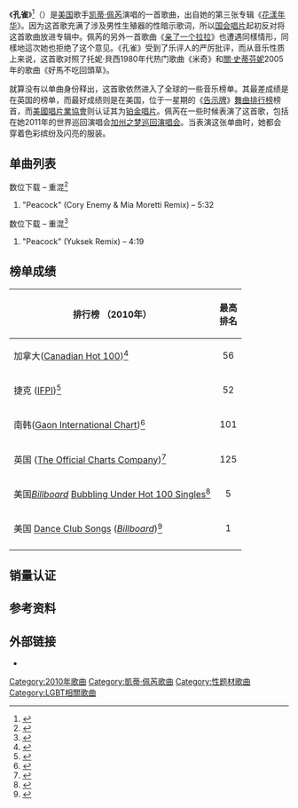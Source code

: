 {{noteTA
|G1=Music
|G2=Show
|G3=Katy Perry
}}
{{Infobox song
 | Name           = 孔雀<br>Peacock
 | Artist         = [[凯蒂·佩芮|凯蒂·佩芮]]
 | Album          = 《[[花漾年华|花漾年华]]》
 | Cover          = 
 | Type           = 
 | Caption        = Official remixes cover of the song.
 | Border         = yes
 | Format         = [[数位音乐下载|数位下载]]
 | Recorded       = 2010年<br>Roc the Mic Studios ([[纽约州|纽约州]][[纽约|纽约]])
 | Genre          = [[舞蹈流行音乐|舞蹈流行]]
 | Length         = 3:51
 | Label          = [[国会唱片|国会]]
 | Writer         = *凯蒂·佩芮
*[[Stargate_(制作团队)|Mikkel S. Eriksen]] 
*[[Stargate_(制作团队)|Tor Erik Hermansen]]
*[[伊斯特·迪恩|伊斯特·迪恩]]
 | Producer       = [[Stargate_(制作团队)|Stargate]]，伊斯特·迪恩
 |Misc = 
}}

《'''孔雀'''》<ref>{{cite web |url=https://www.5music.com.tw/CDList-C.asp?cdno=431455679043 |title=凱蒂·佩芮 花漾年華 |work=五大唱片 |accessdate=2016-10-24 |date=2010-08-31 |archive-date=2016-10-24 |archive-url=https://web.archive.org/web/20161024092539/https://www.5music.com.tw/CDList-C.asp?cdno=431455679043 |dead-url=no }}</ref>（{{lang-en|'''Peacock'''}}）是[[美国|美国]]歌手[[凯蒂·佩芮|凯蒂·佩芮]]演唱的一首歌曲，出自她的第三张专辑《[[花漾年华|花漾年华]]》。因为这首歌充满了涉及男性生殖器的性暗示歌词，所以[[国会唱片|国会唱片]]起初反对将这首歌曲放进专辑中。佩芮的另外一首歌曲《[[亲了一个拉拉|亲了一个拉拉]]》也遭遇同樣情形，同樣地這次她也拒绝了这个意见。《孔雀》受到了乐评人的严厉批评，而从音乐性质上来说，这首歌对照了托妮·貝西1980年代热门歌曲《米奇》和[[關·史蒂芬妮|關·史蒂芬妮]]2005年的歌曲《好馬不吃回頭草》。

就算没有以单曲身份释出，这首歌依然进入了全球的一些音乐榜单。其最差成绩是在英国的榜单，而最好成绩则是在美国，位于一星期的《[[告示牌_(雜誌)|告示牌]]》[[告示牌舞曲排行榜|舞曲排行榜]]榜首，而[[美國唱片業協會|美國唱片業協會]]则认证其为[[RIAA認證|铂金唱片]]。佩芮在一些时候表演了这首歌，包括在她2011年的世界巡回演唱会[[加州之梦巡回演唱会|加州之梦巡回演唱会]]。当表演这张单曲时，她都会穿着色彩缤纷及闪亮的服装。

==单曲列表==
;数位下载 – 重混<ref name="iTunes">{{cite web |url=https://itunes.apple.com/us/album/peacock-cory-enemy-mia-moretti/id512408030 |title=Peacock (Cory Enemy & Mia Moretti Remix) – Single by Katy Perry |publisher=[[iTunes_Store|iTunes Store]] |accessdate=2013-09-23 |archiveurl=https://archive.is/20130817063838/https://itunes.apple.com/ca/album/peacock-cory-enemy-mia-moretti/id512408030 |archivedate=2013-08-17 |deadurl=yes }}</ref>
# "Peacock" (Cory Enemy & Mia Moretti Remix) – 5:32

;数位下载 – 重混<ref name="Amazon">{{cite web|url=http://www.amazon.com/Peacock-Yuksek-Remix/dp/B007EMAL1U|title=Peacock (Yuksek Remix) by Katy Perry|publisher=[[亞馬遜公司|Amazon.com]]|accessdate=2013-09-23|archive-date=2016-11-06|archive-url=https://web.archive.org/web/20161106061203/https://www.amazon.com/Peacock-Yuksek-Remix/dp/B007EMAL1U|dead-url=no}}</ref>
# "Peacock" (Yuksek Remix) – 4:19

==榜单成绩==
{|class="wikitable sortable"
|-
!排行榜 （2010年）
!最高<br>排名
|-
|加拿大([[加拿大百强单曲榜|Canadian Hot 100]])<ref name="chot100">{{cite web |url=http://www.billboard.com/charts/2010-09-11/canadian-hot-100?order=gainer |title=Week of September 11, 2010 |work=Billboard |accessdate=2011-09-05}}</ref>
| style="text-align:center;"|56
|-
|捷克 ([[國際唱片業協會|IFPI]])<ref name="ifpi">{{cite web |url=http://www.ifpicr.cz/hitparada/index.php?a=titul&hitparada=2&titul=148530&sec=bf76bd5af9de37e5878506f749c6070a |title=Radio Top 100 Oficiální |language=cs |publisher=[[國際唱片業協會|International Federation of the Phonographic Industry]] |accessdate=2011-08-22 |archive-date=2012-05-03 |archive-url=https://web.archive.org/web/20120503112932/http://www.ifpicr.cz/hitparada/index.php?a=titul&hitparada=2&titul=148530&sec=bf76bd5af9de37e5878506f749c6070a |dead-url=no }}</ref>
| style="text-align:center;"|52
|-
| 南韩([[Gaon音乐榜|Gaon International Chart]])<ref name="gaon">{{cite web|author=ds|url=http://gaonchart.co.kr/main/section/search/chart_list.gaon|title=Gaon Charts > South Korea International Chart|publisher=Gaon Music Chart|date=|accessdate=2010-05-13|deadurl=yes|archiveurl=https://web.archive.org/web/20120504040406/http://www.gaonchart.co.kr/main/section/search/chart_list.gaon|archivedate=2012-05-04}}</ref>
| style="text-align:center;"|101
|-
|英国 ([[英國單曲排行榜|The Official Charts Company]])<ref name="ukcharts">{{cite web |url=http://www.zobbel.de/cluk/100911cluk.txt |title=Chart Log UK: New Entries Update |publisher=Zobbel |accessdate=2011-08-22 |archive-date=2015-10-27 |archive-url=https://web.archive.org/web/20151027024501/http://www.zobbel.de/cluk/100911cluk.txt |dead-url=no }}</ref>
| style="text-align:center;"|125
|-
|美国''[[告示牌_(雜誌)|Billboard]]'' [[告示牌榜外單曲榜|Bubbling Under Hot 100 Singles]]<ref name=Bubbling>{{cite web|url=http://www.billboard.com/biz/search/charts?f[0]=is_bmdb_track_id%3A400142&f[1]=itm_field_chart_id%3A344&refine=1|title=Peacock|work=Billboard|accessdate=2010-11-16}}</ref>
| style="text-align:center;"|5
|-
|美国 [[告示牌舞曲夜店歌曲榜|Dance Club Songs]] (''[[告示牌_(雜誌)|Billboard]]'')<ref name="hotdance">{{cite web |url=http://www.billboard.com/charts/2010-12-04/dance-club-play-songs |title=Week of December 04, 2010 |work=Billboard |accessdate=2011-08-22 |archive-date=2014-05-03 |archive-url=https://web.archive.org/web/20140503065440/http://www.billboard.com/charts/2010-12-04/dance-club-play-songs |dead-url=no }}</ref>
| style="text-align:center;"|1
|-
|}

==销量认证==
{{Certification Table Top}}
{{Certification Table Entry|region=United States|award=铂金唱片|autocat=true|artist=Katy Perry|title=Peacock|type=single|digital=true|accessdate=2014-06-26|relyear=2010|salesamount=1,000,000|refname=RIAA}}
{{Certification Table Bottom}}

==参考资料==
{{Reflist|2}}

==外部链接==
* {{MetroLyrics song|katy-perry|peacock}}<!-- Licensed lyrics provider -->

{{Katy Perry songs}}
[[Category:2010年歌曲|Category:2010年歌曲]]
[[Category:凱蒂·佩芮歌曲|Category:凱蒂·佩芮歌曲]]
[[Category:性题材歌曲|Category:性题材歌曲]]
[[Category:LGBT相關歌曲|Category:LGBT相關歌曲]]